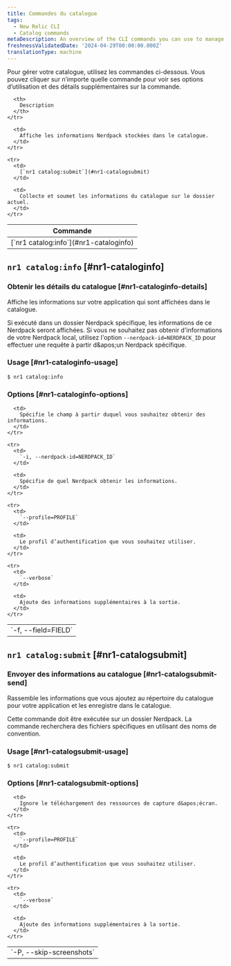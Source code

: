 ```yaml
---
title: Commandes du catalogue
tags:
  - New Relic CLI
  - Catalog commands
metaDescription: An overview of the CLI commands you can use to manage your New Relic app catalog information.
freshnessValidatedDate: '2024-04-29T00:00:00.000Z'
translationType: machine
---
```


Pour gérer votre catalogue, utilisez les commandes ci-dessous. Vous pouvez cliquer sur n’importe quelle commande pour voir ses options d’utilisation et des détails supplémentaires sur la commande.

<table>
  <thead>
    <tr>
      <th>
        Commande
      </th>

      <th>
        Description
      </th>
    </tr>
  </thead>

  <tbody>
    <tr>
      <td>
        [`nr1 catalog:info`](#nr1-cataloginfo)
      </td>

      <td>
        Affiche les informations Nerdpack stockées dans le catalogue.
      </td>
    </tr>

    <tr>
      <td>
        [`nr1 catalog:submit`](#nr1-catalogsubmit)
      </td>

      <td>
        Collecte et soumet les informations du catalogue sur le dossier actuel.
      </td>
    </tr>
  </tbody>
</table>

## `nr1 catalog:info` [#nr1-cataloginfo]

### Obtenir les détails du catalogue [#nr1-cataloginfo-details]

Affiche les informations sur votre application qui sont affichées dans le catalogue.

Si exécuté dans un dossier Nerdpack spécifique, les informations de ce Nerdpack seront affichées. Si vous ne souhaitez pas obtenir d&apos;informations de votre Nerdpack local, utilisez l&apos;option `--nerdpack-id=NERDPACK_ID` pour effectuer une requête à partir d&amp;apos;un Nerdpack spécifique.

### Usage [#nr1-cataloginfo-usage]

`$ nr1 catalog:info`

### Options [#nr1-cataloginfo-options]

<table>
  <tbody>
    <tr>
      <td>
        `-f, --field=FIELD`
      </td>

      <td>
        Spécifie le champ à partir duquel vous souhaitez obtenir des informations.
      </td>
    </tr>

    <tr>
      <td>
        `-i, --nerdpack-id=NERDPACK_ID`
      </td>

      <td>
        Spécifie de quel Nerdpack obtenir les informations.
      </td>
    </tr>

    <tr>
      <td>
        `--profile=PROFILE`
      </td>

      <td>
        Le profil d’authentification que vous souhaitez utiliser.
      </td>
    </tr>

    <tr>
      <td>
        `--verbose`
      </td>

      <td>
        Ajoute des informations supplémentaires à la sortie.
      </td>
    </tr>
  </tbody>
</table>

## `nr1 catalog:submit` [#nr1-catalogsubmit]

### Envoyer des informations au catalogue [#nr1-catalogsubmit-send]

Rassemble les informations que vous ajoutez au répertoire du catalogue pour votre application et les enregistre dans le catalogue.

Cette commande doit être exécutée sur un dossier Nerdpack. La commande recherchera des fichiers spécifiques en utilisant des noms de convention.

### Usage [#nr1-catalogsubmit-usage]

`$ nr1 catalog:submit`

### Options [#nr1-catalogsubmit-options]

<table>
  <tbody>
    <tr>
      <td>
        `-P, --skip-screenshots`
      </td>

      <td>
        Ignore le téléchargement des ressources de capture d&apos;écran.
      </td>
    </tr>

    <tr>
      <td>
        `--profile=PROFILE`
      </td>

      <td>
        Le profil d’authentification que vous souhaitez utiliser.
      </td>
    </tr>

    <tr>
      <td>
        `--verbose`
      </td>

      <td>
        Ajoute des informations supplémentaires à la sortie.
      </td>
    </tr>
  </tbody>
</table>